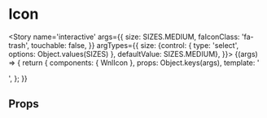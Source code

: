 
<Meta title='atoms/Icon' component={WnlIcon} />

# Icon

<Story name='interactive'
    args={{
    size: SIZES.MEDIUM,
    faIconClass: 'fa-trash',
    touchable: false,
    }}
    argTypes={{
        size: {control: { type: 'select', options: Object.values(SIZES) }, defaultValue: SIZES.MEDIUM},
    }}>
    {(args) => {
        return {
            components: { WnlIcon },
            props: Object.keys(args),
            template: '<div style="display: flex"><wnl-icon :fa-icon-class="faIconClass" :size="size" :touchable="touchable" /></div>',
        };
    }}
</Story>

## Props

<Props of={WnlIcon} />
